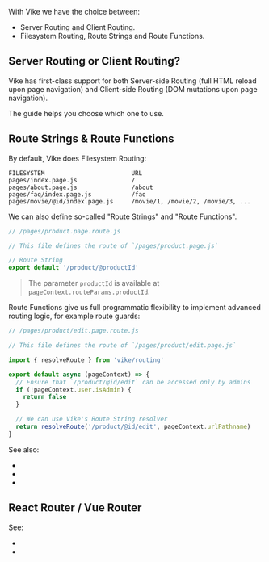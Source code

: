 
With Vike we have the choice between:
 - Server Routing and Client Routing.
 - Filesystem Routing, Route Strings and Route Functions.


## Server Routing or Client Routing?

Vike has first-class support for both Server-side Routing (full HTML reload upon page navigation) and Client-side Routing (DOM mutations upon page navigation).

The guide <Link href="/server-routing-vs-client-routing" noBreadcrumb /> helps you choose which one to use.


## Route Strings & Route Functions

By default, Vike does Filesystem Routing:

```
FILESYSTEM                        URL
pages/index.page.js               /
pages/about.page.js               /about
pages/faq/index.page.js           /faq
pages/movie/@id/index.page.js     /movie/1, /movie/2, /movie/3, ...
```

We can also define so-called "Route Strings" and "Route Functions".

```js
// /pages/product.page.route.js

// This file defines the route of `/pages/product.page.js`

// Route String
export default '/product/@productId'
```

> The parameter `productId` is available at `pageContext.routeParams.productId`.

Route Functions give us full programmatic flexibility to implement advanced routing logic, for example route guards:

```js
// /pages/product/edit.page.route.js

// This file defines the route of `/pages/product/edit.page.js`

import { resolveRoute } from 'vike/routing'

export default async (pageContext) => {
  // Ensure that `/product/@id/edit` can be accessed only by admins
  if (!pageContext.user.isAdmin) {
    return false
  }

  // We can use Vike's Route String resolver
  return resolveRoute('/product/@id/edit', pageContext.urlPathname)
}
```

See also:
 - <Link href="/filesystem-routing" />
 - <Link href="/route-string" />
 - <Link href="/route-function" />


## React Router / Vue Router

See:
 - <Link href="/vue-router" />
 - <Link href="/react-router" />
